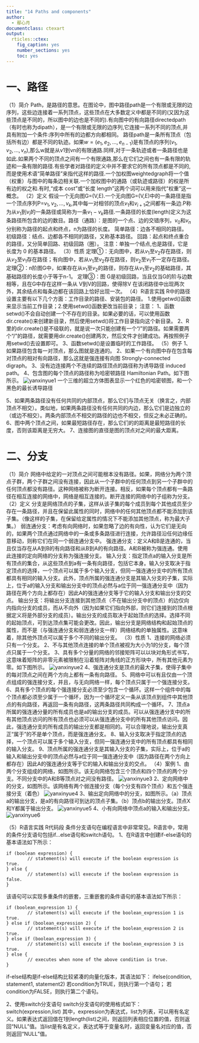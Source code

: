 ```yaml
---
title: "14 Paths and components"
author:
  - 鄢心月
documentclass: ctexart
output:
  rticles::ctex:
    fig_caption: yes
    number_sections: yes
    toc: yes
---
```


# 一、路径
（1）简介
  Path，是路径的意思。在图论中，图中路径path是一个有限或无限的边序列，这些边连接着一系列顶点，这些顶点在大多数定义中都是不同的(又因为这些顶点是不同的，所以图中的边也是不同的).有向图中的有向路径directedpath（有时也称为dipath），是一个有限或无限的边序列,它连接一系列不同的顶点,并具有附加一个条件:序列中所有的边都方向都相同。
  路径path是一条所有顶点（包括所有边）都是不同的轨迹。如果$w=(e_1,e_2,...,e_{n-1})$是有顶点的序列$(v_1,v_2,...,v_n)$,那么w就是从v1到vn的有限通路.同样,对于一条轨迹或者一条路径也是如此.如果两个不同的顶点之间有一个有限通路,那么在它们之间也有一条有限的轨迹和一条有限的路径.有些学者对路径的定义中并不要求它的所有顶点都是不同的,而是使用术语“简单路径”来指代这样的路径.一个加权图weightedgraph将一个值（权重）与图中的每条边相关联.一个加权图中的通路（或轨迹或路径）的权是所有边的权之和.有时,“成本 cost”或“长度 length”这两个词可以用来指代“权重”这一概念。
（2）定义
  假设一个无向图G=(V,E).一个无向图G=(V,E)中的一条路径是指一个顶点序列P=$v_1,v_2,...,v_k$,其中每一对相邻的顶点$v_1$和$v_{i+1}$之间都有一条边.P称为从$v_1$到$v_i$的一条路径或简称为一条$v_1-v_k$路径.一条路径的长度(length)定义为这条路径所包含的边的数目。路径（通路）：是图的一个点、边的交错序列，$v_0$和$v_n$分别称为路径的起点和终点，n为路径的长度。
简单路径：边各不相同的路径。
初级路径：结点、边都各不相同的路径，又称基本路径。
回路：起点和终点重合的路径，又分简单回路、初级回路（圈）。
注意：单独一个结点,也是路径，它是长度为 0 的基本路径。
（3）性质
定理①：无向图中，若从$v_1$至$v_2$存在路径，则从$v_2$至$v_1$存在路径；有向图中，若从$v_1$至$v_2$存在路径，则$v_2$至$v_1$不一定存在路径。
定理②：n阶图G中，如果存在从$v_1$至$v_2$的路径，则存在从$v_1$至$v_2$的基础路径，其基础路径的长度小于等于n-1。
定理③：图 G是初级回路，当且仅当G的阶与边数相等，且在G中存在这样一条从 V到V的回路，使得除V 在该闭路径中出现两次外，其余结点和每条边都在该回路上恰好出现一次。
（4）R语言实践
R中的路径设置主要有以下几个方面：工作目录的路径、安装包的路径。
1.使用getwd()函数来显示当前工作目录；2.使用setwd()函数更改当前目录；
注意： 
1、函数setwd()不会自动创建一个不存在的目录。如果必要的话，可以使用函数dir.create()来创建新目录，然后使用setwd()将工作目录指向这个新目录。
2、R里的dir.create()是不级联的，就是说一次只能创建有一个“/”的路径。如果需要两个“/”的路径，就需要用dir.create()创建两次，然后文件才创建成功。再按照例子用setwd()去设置即可。
3、函数setwd()是设置临时的工作路径。
（5）例子
1、如果路径包含每一对顶点，那么图就是连通的。
2、如果一个有向图中存在包含每对顶点的相对有向路径，那么这就是强连接有向图 Strongly-connected digraph。
3、没有边连接两个不连续的路径顶点的路径称为诱导路径 induced path。
4、包含图的每个顶点的路径称为哈密顿路径 Hamiltonian Path。如下图所示。
![](2021SocialMedia/figure/yanxinyue1.png "yanxinyue1")
一个三维的超立方体图表显示一个红色的哈密顿图，和一个黑色的最长诱导路径

5、如果两条路径没有任何共同的内部顶点，那么它们与顶点无关（换言之，内部顶点不相交）。类似地，如果两条路径没有任何共同的内边，那么它们是边独立的（或边不相交）。两条内部顶点不相交的路径的边也不相交，但反之未必正确的。
6、图中两个顶点之间，如果最短路径存在，那么它们的的距离是最短路径的长度，否则该距离是无穷大。
7、连接图的直径是图的顶点对之间的最大距离。


# 二、分支
（1）简介
  网络中给定的一对顶点之间可能根本没有路径。如果，网络分为两个顶点子群，两个子群之间没有连接，因此从一个子群中的任何顶点到另一个子群中的任何顶点都没有路径。这种网络被称为断开连接。相反，如果每个顶点都有一条路径在相互连接的网络中，网络是相互连接的。断开连接的网络中的子组称为分支。
（2）定义
  分支是网络顶点的子集，这样从该子集的每个成员到每个其他成员至少存在一条路径，并且在保留此属性的同时，网络中的任何其他顶点都不能添加到该子集。（像这样的子集，在保留给定属性的情况下不能添加其他顶点，称为最大子集。）
  弱连通分支：考虑有向网络时，如果忽略了边的有向性，认为它们是无向的，如果两个顶点通过网络中的一条或多条路径进行连接，允许路径沿任何边缘任意移动，则称它们在同一个弱连通分支中。
  强连通分支：定义A和B是连通的，当且仅当存在从A到B的有向路径和从B到A的有向路径。A和B被称为强连通。使用此连接的定向网络的分支称为强连接分支。
  输入分支：指定顶点a的输入分支是所有顶点的集合，从这些顶点到a有一条有向路径，包括它本身。输入分支取决于指定顶点的选择，一个顶点可以属于多个输入分支，但同一强连通分支中的所有顶点都具有相同的输入分支。此外，顶点所属的强连通分支是其输入分支的子集，实际上，位于a的输入分支和输出分支中的顶点必然与a位于同一强连通分支中（因为路径在两个方向上都存在）因此A的强连通分支等于它的输入分支和输出分支的交点。
  输出分支：将输出分支连接到其他顶点（不在输出分支中的顶点）的边仅向内指向分支的成员，而从不向外（因为如果它们指向外部，则它们连接到的顶点根据定义将是外部分支的成员）。输出分支的成员取决于起始顶点的选择。选择不同的起始顶点，可到达顶点集可能会更改。因此，输出分支是网络结构和起始顶点的属性，而不是（与强连通分支和弱连通分支一样）网络结构的单独属性。这意味着，除其他外顶点可以属于多个不同的输出分支。
（3）性质
1、连接的网络必须只有一个分支。
2、不与其他顶点连接的单个顶点被视为大小为1的分支，每个顶点只属于一个分支。
3、具有多个分量的网络的邻接矩阵可以以块对角形式书写，这意味着矩阵的非零元素被限制在沿着矩阵对角线的正方形块中，所有其他元素为零。如下图所示。
![](2021SocialMedia/figure/yanxinyue2.png "yanxinyue2")
4、强连通分支是顶点的最大子集，使得子集中的每对顶点之间在两个方向上都有一条有向路径。
5、网络中可以有且仅由一个顶点组成的强连接分支，并且，与无向网络一样，每个顶点只属于一个强连接分支。
6、具有多个顶点的每个强连接分支必须至少包含一个循环。这样一个组件中的每个顶点都必须至少属于一个循环，因为一个循环定义一条从该顶点到组件中其他顶点的有向路径，再返回一条有向路径，这两条路径共同构成一个循环。
7、顶点a所属的强连通分量的所有成员也是a的输出分支的成员。可以从强连通分支中的所有其他顶点访问的所有顶点也必须可以从强连通分支中的所有其他顶点访问。因此，强连通分支的所有成员的输出分支都是相同的。可以合理地说，输出分支真正“属于”的不是单个顶点，而是强连通分支。
8、输入分支取决于指定顶点的选择，一个顶点可以属于多个输入分支，但同一强连通分支中的所有顶点都具有相同的输入分支。
9、顶点所属的强连通分支是其输入分支的子集，实际上，位于a的输入和输出分支中的顶点必然与a位于同一强连通分支中（因为路径在两个方向上都存在）因此A的强连通分支等于它的输入和输出分支的交点。
（4）案例
1、由两个分支组成的网络，如图所示。该无向网络包含三个顶点和四个顶点的两个分支。不同分支中的A和B等顶点对之间没有路径。
![](2021SocialMedia/figure/yanxinyue3.png "yanxinyue3")
2、定向网络中的分支，如图所示。该网络有两个弱连接分支（每个分支有四个顶点）和五个强连接分支（着色）
![](2021SocialMedia/figure/yanxinyue4.png "yanxinyue4")
3、输出定向网络中的分支，如图所示。（a）顶点a的输出分支，是a的有向路径可到达的顶点子集。（b）顶点b的输出分支。顶点X和Y都属于输出分支。
![](2021SocialMedia/figure/yanxinyue5.png "yanxinyue5")
4、小有向网络中顶点a的输入和输出分支。
![](2021SocialMedia/figure/yanxinyue6.png "yanxinyue6")

（5）R语言实践
R代码段
条件分支语句在编程语言中非常常见。R语言中，常用的条件分支语句包括if…else语句和switch语句。
1、在R语言中创建if-else语句的基本语法如下所示：

```
if (boolean expression) {
        // statement(s) will execute if the boolean expression is true.
} else {
        // statement(s) will execute if the boolean expression is false.
}
```
该语句可以实现多重条件的嵌套，三重嵌套的条件语句的基本语法如下所示：
```
if (boolean_expression 1) {
        // statement(s) will execute if the boolean_expression 1 is true.
} else if (boolean_expression 2) {
        // statement(s) will execute if the boolean_expression 2 is true.
} else if (boolean_expression 3) {
        // statement(s) will execute if the boolean_expression 3 is true.
} else {
        // executes when none of the above condition is true.
}
```
if-else结构是if-else结构比较紧凑的向量化版本，其语法如下：
ifelse(condition, statement1, statement2)
若condition为TRUE，则执行第一个语句；
若condition为FALSE，则执行第二个语句。

2、使用switch分支语句
switch分支语句的使用格式如下：
switch(expression,list)
其中，expression为表达式，list为列表，可以用有名定义。如果表达式返回值在1到length(list)之间，则返回列表相应位置的值，否则返回“NULL”值。当list是有名定义，表达式等于变量名时，返回变量名对应的值，否则返回“NULL”值。



